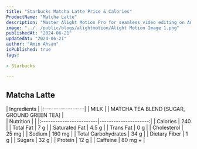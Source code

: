 ```yaml
---
title: "Starbucks Matcha Latte Price & Calories"
ProductName: "Matcha Latte"
description: "Master Alight Motion Pro for seamless video editing on Android, iOS, and Tablets with our ultimate guide, unlocking advanced features and elevating your skills in 2024!"
image: "../../public/blogs/alightmotion/Alight Motion Image 1.png"
publishedAt: "2024-06-21"
updatedAt: "2024-06-21"
author: "Amin Ahsan"
isPublished: true
tags:
 
- Starbucks
      
---
```


 
## Matcha Latte 
  
<div className="tables-container">
  <div className="table-wrapper">
    | Ingredients      |  
    |:-----------------|
    | MILK             |
    | MATCHA TEA BLEND [SUGAR, GROUND GREEN TEA] |
  </div>
  <div className="table-wrapper">
    | Nutrition               |                      |  
    |:------------------------|---------------------:|
    | Calories                | 240                  |
    | Total Fat               | 7 g                  |
    | Saturated Fat           | 4.5 g                |
    | Trans Fat               | 0 g                  |
    | Cholesterol             | 25 mg                |
    | Sodium                  | 160 mg               |
    | Total Carbohydrates     | 34 g                 |
    | Dietary Fiber           | 1 g                  |
    | Sugars                  | 32 g                 |
    | Protein                 | 12 g                 |
    | Caffeine                | 80 mg  +              |
  </div>
</div>
<style jsx>{`
  .tables-container {
    display: flex;
    flex-direction: row;
    gap: 30px;
  }
  .table-wrapper {
    width: 500px; /* Adjust as needed */
  }
  @media (max-width: 768px) {
    .tables-container {
      flex-direction: column;
      gap: 0px; /* Adjust as needed */
    }
    .table-wrapper {
      width: 100%; /* Adjust as needed */
    }
  }
`}</style>
